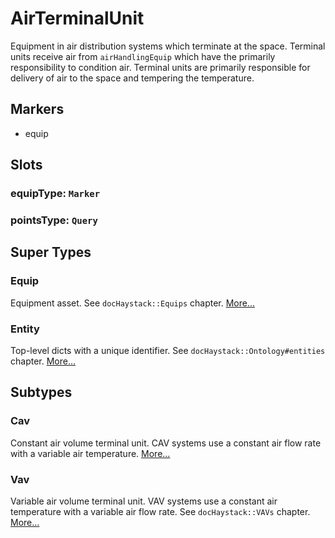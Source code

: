 # AirTerminalUnit
Equipment in air distribution systems which terminate at the space.
Terminal units receive air from `airHandlingEquip` which have the
primarily responsibility to condition air.  Terminal units are primarily
responsible for delivery of air to the space and tempering the temperature.
## Markers
- equip

## Slots

### equipType: `Marker`

### pointsType: `Query`


## Super Types
### Equip
Equipment asset.
See `docHaystack::Equips` chapter. 
[More...](./Equip)

### Entity
Top-level dicts with a unique identifier.
See `docHaystack::Ontology#entities` chapter. 
[More...](./Entity)


## Subtypes
### Cav
Constant air volume terminal unit.  CAV systems use a constant
air flow rate with a variable air temperature. 
[More...](./Cav)
### Vav
Variable air volume terminal unit.  VAV systems use a constant air
temperature with a variable air flow rate.  See `docHaystack::VAVs` chapter. 
[More...](./Vav)
